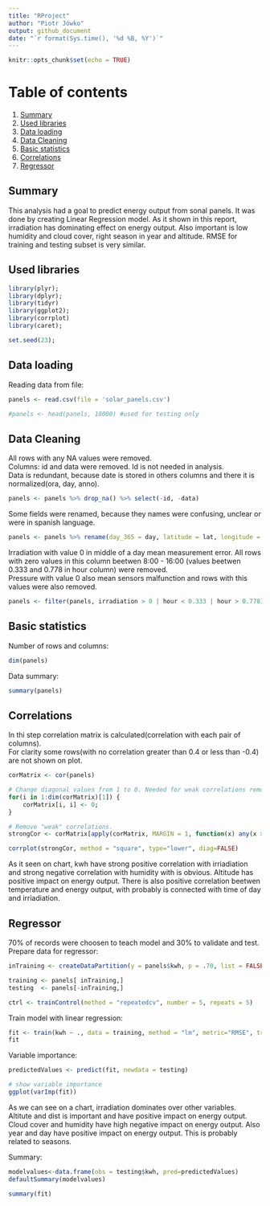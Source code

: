 ```yaml
---
title: "RProject"
author: "Piotr Jówko"
output: github_document
date: "`r format(Sys.time(), '%d %B, %Y')`"
---
```


```r
knitr::opts_chunk$set(echo = TRUE)
```

# Table of contents
1. [Summary](#summary)
2. [Used libraries](#libriaries)
3. [Data loading](#dataLoading)
4. [Data Cleaning](#cleaning)
5. [Basic statistics](#baseStats)
6. [Correlations](#correlations)
7. [Regressor](#regressor)

## <a name="summary"></a> Summary
This analysis had a goal to predict energy output from sonal panels. It was done by creating Linear Regression model. As it shown in this report, irradiation has dominating effect on energy output. Also important is low humidity and cloud cover, right season in year and altitude. RMSE for training and testing subset is very similar.

## <a name="libriaries"></a> Used libraries
```r
library(plyr);
library(dplyr);
library(tidyr)
library(ggplot2);
library(corrplot)
library(caret);

set.seed(23);
```


## <a name="dataLoading"></a> Data loading

Reading data from file:

```r
panels <- read.csv(file = 'solar_panels.csv')
```

```r
#panels <- head(panels, 10000) #used for testing only
```

## <a name="cleaning"></a> Data Cleaning
All rows with any NA values were removed. </br>
Columns: id and data were removed. Id is not needed in analysis. </br>
Data is redundant, because date is stored in others columns and there it is normalized(ora, day, anno). </br>
```r
panels <- panels %>% drop_na() %>% select(-id, -data)
```

Some fields were renamed, because they names were confusing, unclear or were in spanish language. 
```r
panels <- panels %>% rename(day_365 = day, latitude = lat, longitude = lon, hour = ora, room_temperature = temperatura_ambiente, irradiation = irradiamento, year = anno)
```

Irradiation with value 0 in middle of a day mean measurement error. All rows with zero values in this column beetwen 8:00 - 16:00 (values beetwen 0.333 and 0.778 in hour column) were removed.<br>
Pressure with value 0 also mean sensors malfunction and rows with this values were also removed.  
```r
panels <- filter(panels, irradiation > 0 | hour < 0.333 | hour > 0.778) %>% filter(pressure != 0)
```

## <a name="baseStats"></a> Basic statistics
Number of rows and columns:
```r
dim(panels)
```

Data summary:
```r
summary(panels)
```

## <a name="correlations"></a> Correlations
In thi step correlation matrix is calculated(correlation with each pair of columns). <br>
For clarity some rows(with no correlation greater than 0.4 or less than -0.4) are not shown on plot.
```r
corMatrix <- cor(panels)

# Change diagonal values from 1 to 0. Needed for weak correlations removal.
for(i in 1:dim(corMatrix)[1]) {
    corMatrix[i, i] <- 0;
}

# Remove "weak" correlations.
strongCor <- corMatrix[apply(corMatrix, MARGIN = 1, function(x) any(x > 0.40 | x < -0.40)), ]

corrplot(strongCor, method = "square", type="lower", diag=FALSE)
```

As it seen on chart, kwh have strong positive correlation with irriadiation and strong negative correlation with humidity with is obvious. Altitude has positive impact on energy output. There is also positive correlation beetwen temperature and energy output, with probably is connected with time of day and irriadiation.

## <a name="regressor"></a> Regressor
70% of records were choosen to teach model and 30% to validate and test. 
Prepare data for regressor:
```r
inTraining <- createDataPartition(y = panels$kwh, p = .70, list = FALSE)

training <- panels[ inTraining,]
testing  <- panels[-inTraining,]

ctrl <- trainControl(method = "repeatedcv", number = 5, repeats = 5)

```

Train model with linear regression:
```r
fit <- train(kwh ~ ., data = training, method = "lm", metric="RMSE", trControl = ctrl)
fit
```

Variable importance:
```r
predictedValues <- predict(fit, newdata = testing)

# show variable importance
ggplot(varImp(fit))
```

As we can see on a chart, irradiation dominates over other variables. Altitute and dist is important and have positive impact on energy output. Cloud cover and humidity have high negative impact on energy output. Also year and day have positive impact on energy output. This is probably related to seasons.

Summary:
```r
modelvalues<-data.frame(obs = testing$kwh, pred=predictedValues)
defaultSummary(modelvalues)
```

```r
summary(fit)
```


